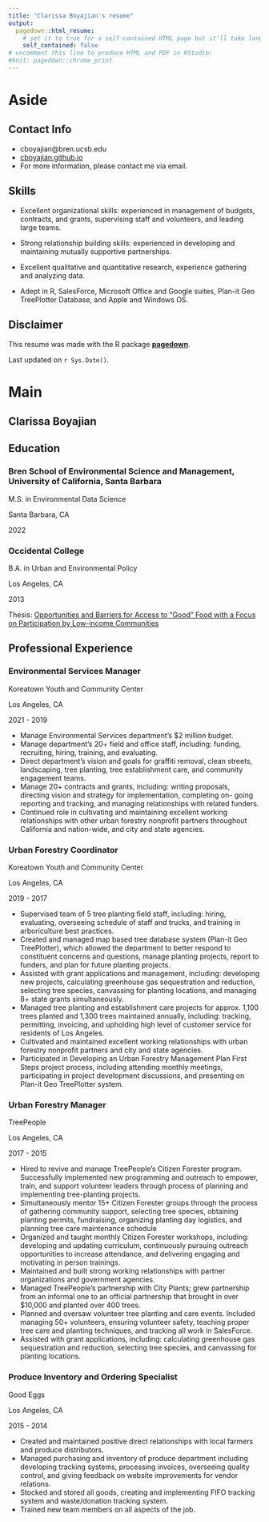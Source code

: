 ```yaml
---
title: "Clarissa Boyajian's resume"
output:
  pagedown::html_resume:
    # set it to true for a self-contained HTML page but it'll take longer to render
    self_contained: false
# uncomment this line to produce HTML and PDF in RStudio:
#knit: pagedown::chrome_print
---
```


Aside
================================================================================



Contact Info {#contact}
--------------------------------------------------------------------------------

- <i class="fa fa-envelope"></i> cboyajian@bren.ucsb.edu
- <i class="fa fa-github"></i> [cboyajian.github.io](https://cboyajian.github.io)
- For more information, please contact me via email.


Skills {#skills}
--------------------------------------------------------------------------------

- Excellent organizational skills: experienced in management of budgets, contracts, and grants, supervising staff and volunteers, and leading large teams.

- Strong relationship building skills: experienced in developing and maintaining mutually supportive partnerships.

- Excellent qualitative and quantitative research, experience gathering and analyzing data. 

- Adept in R, SalesForce, Microsoft Office and Google suites, Plan-it Geo TreePlotter Database, and Apple and Windows OS. 



Disclaimer {#disclaimer}
--------------------------------------------------------------------------------

This resume was made with the R package [**pagedown**](https://github.com/rstudio/pagedown).

Last updated on `r Sys.Date()`.



Main
================================================================================

Clarissa Boyajian {#title}
--------------------------------------------------------------------------------

Education {data-icon=graduation-cap data-concise=true}
--------------------------------------------------------------------------------

### Bren School of Environmental Science and Management, University of California, Santa Barbara

M.S. in Environmental Data Science

Santa Barbara, CA

2022

### Occidental College

B.A. in Urban and Environmental Policy

Los Angeles, CA

2013

Thesis: [Opportunities and Barriers for Access to "Good" Food with a Focus on Participation by Low-income Communities](https://www.oxy.edu/sites/default/files/assets/UEP/Comps/2012/2013/Boyajian_Clarissa_All%20Bulk%20Everything.pdf)


Professional Experience {data-icon=suitcase}
--------------------------------------------------------------------------------

### Environmental Services Manager

Koreatown Youth and Community Center

Los Angeles, CA

2021 - 2019


- Manage Environmental Services department’s $2 million budget.
- Manage department’s 20+ field and office staff, including: funding, recruiting, hiring, training, and evaluating.
- Direct department’s vision and goals for graffiti removal, clean streets, landscaping, tree planting, tree establishment care, and
community engagement teams.
- Manage 20+ contracts and grants, including: writing proposals, directing vision and strategy for implementation, completing on-
going reporting and tracking, and managing relationships with related funders.
- Continued role in cultivating and maintaining excellent working relationships with other urban forestry nonprofit partners
throughout California and nation-wide, and city and state agencies.


### Urban Forestry Coordinator

Koreatown Youth and Community Center

Los Angeles, CA

2019 - 2017


- Supervised team of 5 tree planting field staff, including: hiring, evaluating, overseeing schedule of staff and trucks, and training in arboriculture best practices.
- Created and managed map based tree database system (Plan-it Geo TreePlotter), which allowed the department to better respond to constituent concerns and questions, manage planting projects, report to funders, and plan for future planting projects.
- Assisted with grant applications and management, including: developing new projects, calculating greenhouse gas sequestration and reduction, selecting tree species, canvassing for planting locations, and managing 8+ state grants simultaneously.
- Managed tree planting and establishment care projects for approx. 1,100 trees planted and 1,300 trees maintained annually, including: tracking, permitting, invoicing, and upholding high level of customer service for residents of Los Angeles.
- Cultivated and maintained excellent working relationships with urban forestry nonprofit partners and city and state agencies.
- Participated in Developing an Urban Forestry Management Plan First Steps project process, including attending monthly
meetings, participating in project development discussions, and presenting on Plan-it Geo TreePlotter system.


### Urban Forestry Manager

TreePeople

Los Angeles, CA

2017 - 2015


- Hired to revive and manage TreePeople’s Citizen Forester program. Successfully implemented new programming and outreach to empower, train, and support volunteer leaders through process of planning and implementing tree-planting projects.
- Simultaneously mentor 15+ Citizen Forester groups through the process of gathering community support, selecting tree species, obtaining planting permits, fundraising, organizing planting day logistics, and planning tree care maintenance schedule
- Organized and taught monthly Citizen Forester workshops, including: developing and updating curriculum, continuously pursuing outreach opportunities to increase attendance, and delivering engaging and motivating in person trainings.
- Maintained and built strong working relationships with partner organizations and government agencies.
- Managed TreePeople’s partnership with City Plants; grew partnership from an informal one to an official partnership that
brought in over $10,000 and planted over 400 trees.
- Planned and oversaw volunteer tree planting and care events. Included managing 50+ volunteers, ensuring volunteer safety,
teaching proper tree care and planting techniques, and tracking all work in SalesForce.
- Assisted with grant applications, including: calculating greenhouse gas sequestration and reduction, selecting tree species, and
canvassing for planting locations.


### Produce Inventory and Ordering Specialist

Good Eggs

Los Angeles, CA

2015 - 2014


- Created and maintained positive direct relationships with local farmers and produce distributors.
- Managed purchasing and inventory of produce department including developing tracking systems, processing invoices, overseeing quality control, and giving feedback on website improvements for vendor relations.
- Stocked and stored all goods, creating and implementing FIFO tracking system and waste/donation tracking system.
- Trained new team members on all aspects of the job.



